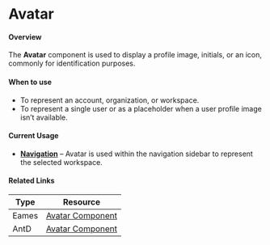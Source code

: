 

<Meta of={AvatarStories} />

# Avatar

#### Overview

The **Avatar** component is used to display a profile image, initials, or an icon, commonly for identification purposes.

#### When to use

- To represent an account, organization, or workspace.
- To represent a single user or as a placeholder when a user profile image isn’t available.

#### Current Usage

- **[Navigation](https://mparticle.github.io/aquarium/?path=/story/components-navigation-globalnavigation--primary)** – Avatar is used within the navigation sidebar to represent the selected workspace.

#### Related Links

| Type  | Resource                                                                                                                                               |
| ----- | ------------------------------------------------------------------------------------------------------------------------------------------------------ |
| Eames | [Avatar Component](https://www.figma.com/design/veXnmignQnJz8StIq10VJ5/Eames-2.0---Foundations-%26-Components?node-id=397-12044&node-type=canvas&t=B6HJWqqDsUOypZQj-0) |
| AntD | [Avatar Component](https://ant.design/components/avatar) |




<Canvas meta={AvatarStories.default} />
